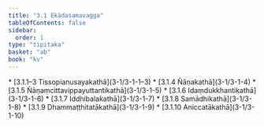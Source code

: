 ```yaml
---
title: "3.1 Ekādasamavagga"
tableOfContents: false
sidebar:
  order: 1
type: "tipitaka"
basket: "ab"
book: "kv"
---
```



<DynamicBreadcrumb />



<TableOfContents book="kv" section="3.1">
* [3.1.1–3 Tissopianusayakathā](3-1/3-1-1–3)
* [3.1.4 Ñāṇakathā](3-1/3-1-4)
* [3.1.5 Ñāṇaṃcittavippayuttantikathā](3-1/3-1-5)
* [3.1.6 Idaṃdukkhantikathā](3-1/3-1-6)
* [3.1.7 Iddhibalakathā](3-1/3-1-7)
* [3.1.8 Samādhikathā](3-1/3-1-8)
* [3.1.9 Dhammaṭṭhitatākathā](3-1/3-1-9)
* [3.1.10 Aniccatākathā](3-1/3-1-10)
</TableOfContents>